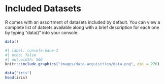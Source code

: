 # Included Datasets

R comes with an assortment of datasets included by default. You can view a complete list of datsets available along with a brief description for each one by typing "data()" into your console.

```r
data()
```

```r
#| label: console-pane-1
#| echo: false
#| out.width: 500
knitr::include_graphics("images/data-acquisition/data.png", dpi = 270)
```

```r
data("iris")
head(iris)
```